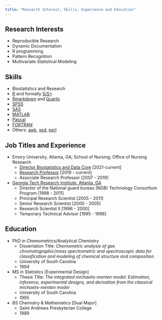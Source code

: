 ```yaml
---
title: "Research Interest, Skills, Experience and Education"
---
```


::: panel-tabset
## **Research Interests**

* Reproducible Research
* Dynamic Documentation
* R programming
* Pattern Recognition
* Multivariate Statistical Modeling

## **Skills**

* Biostatistics and Research
* [R](https://cran.r-project.org/) and formally [S/S+](https://en.wikipedia.org/wiki/S_(programming_language))
* [Rmarkdown](https://rmarkdown.rstudio.com/) and [Quarto](https://quarto.org/)
* [SPSS](https://www.ibm.com/spss)
* [SAS](https://www.sas.com/en_us/home.html)
* [MATLAB](https://www.mathworks.com/products/matlab.html)
* [Pascal](https://en.wikipedia.org/wiki/Pascal_(programming_language))
* [FORTRAN](https://fortran-lang.org/)
* Others: [awk](https://en.wikipedia.org/wiki/AWK), [sed](https://en.wikipedia.org/wiki/Sed), [perl](https://www.perl.org/)

## **Job Titles and Experience**

* Emory University, Atlanta, GA; School of Nursing; Office of Nursing Research
    - [Director Biostatistics and Data Core](https://www.nursing.emory.edu/pages/onrstatsdata) [2021-current]
    - [Research Professor](https://www.nursing.emory.edu/faculty-staff/melinda-k-higgins) [2019 - current]
    - Associate Research Professor [2007 - 2019]
    
* [Georgia Tech Research Institute, Atlanta, GA](https://gtri.gatech.edu/)
    - Director of the National guard bureau (NGB) Technology Consortium Program [1998 - 2011]
    - Principal Research Scientist [2005 - 2011]
    - Senior Research Scientist [2000 - 2005]
    - Research Scientist II [1996 - 2000]
    - Temporary Technical Advisor [1995 - 1996]

## **Education**

* PhD in Chemometrics/Analytical Chemistry
    - Dissertation Title: _Chemometric analysis of gas chromatographic/mass spectrometric and spectroscopic data for classification and modeling of chemical structure and composition_
    - University of South Carolina
    - 1994
* MS in Statistics [Experimental Design]
    - Thesis Title: _The integrated michaelis-menten model: Estimation, inference, experimental designs, and derivation from the classical michaelis-menten model_
    - University of South Carolina
    - 1995
* BS Chemistry & Mathematics [Dual Major]
    - Saint Andrews Presbyterian College
    - 1989

:::


